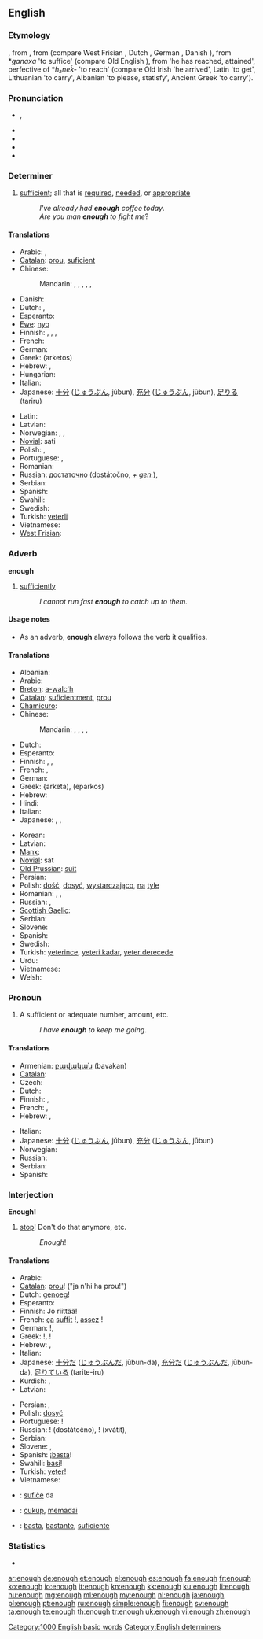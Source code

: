 {{wikipedia|dab=enough (disambiguation)|enough}}
==English==

===Etymology===
{{etyl|enm}} {{term|ynough|lang=enm}}, from {{etyl|ang}} {{term|genog|ġenōġ|lang=ang}}, from {{proto|Germanic|ganōgaz}} (compare West Frisian {{term|genôch|lang=fy}}, Dutch {{term|genoeg|lang=nl}}, German {{term|genug|lang=de}}, Danish {{term|nok|lang=da}}), from *''ǥanaxa'' 'to suffice' (compare Old English {{term|geneah|ġeneah|lang=ang}}), from {{proto|Indo-European|h₂eh₂nó(n)ḱe}} 'he has reached, attained', perfective of *''h₂neḱ-'' 'to reach' (compare Old Irish {{term|tánaic|lang=sga}} 'he arrived', Latin {{term|nancisci|lang=la}} 'to get', Lithuanian {{term|nesti|nèšti|lang=lt}} 'to carry', Albanian {{term|kënaq|lang=sq}} 'to please, statisfy', Ancient Greek {{term|enenkein}} 'to carry').

===Pronunciation===
* {{IPA|/ɪˈnʌf/}}, {{SAMPA|/I"nVf/}}
* {{audio|en-us-enough.ogg|Audio (US)}}
* {{audio|En-uk-enough.ogg|Audio (UK)}}
* {{rhymes|ʌf}}
* {{hyphenation|e|nough}}

===Determiner===
{{en-det}}

# [[sufficient]]; all that is [[required]], [[needed]], or [[appropriate]]
#: ''I've already had '''enough''' coffee today''.
#: ''Are you man '''enough''' to fight me''?

====Translations====
{{trans-top|sufficient}}
* Arabic: {{t|ar|‏كاف|tr=kaaf}}, {{t|ar|كفى|tr=kafaa}}
* [[Catalan]]: [[prou]], [[suficient]]
* Chinese:
*: Mandarin: {{t|zh|夠|sc=Hani}}, {{t|zh|够|tr=gòu|sc=Hani}}, {{t|zh|足夠|sc=Hani}}, {{t|zh|足够|tr=zúgòu|sc=Hani}}, {{t|zh|充足|tr=chōngzú|sc=Hani}}, {{t|zh|足|tr=zú|sc=Hani}}
* Danish: {{t-|da|nok}}
* Dutch: {{t+|nl|genoeg}}, {{t+|nl|voldoende}}
* Esperanto: {{t|eo|sufiĉa}}
* [[Ewe]]: [[nyo]]
* Finnish: {{t+|fi|tarpeeksi}}, {{t-|fi|riittävästi}}, {{t-|fi|kylliksi}},  {{t-|fi|kyllin}}
* French: {{t+|fr|assez}}
* German: {{t+|de|genug}}
* Greek: {{t+|el|αρκετός}} (arketos)
* Hebrew: {{t|he|מספיק|tr=maspík}}, {{t|he|די|tr=dái}}
* Hungarian: {{t+|hu|elég}}
* Italian: {{t+|it|abbastanza}}
* Japanese: [[十分]] ([[じゅうぶん]], jūbun), [[充分]] ([[じゅうぶん]], jūbun), [[足りる]] (tariru)
{{trans-mid}}
* Latin: {{t+|la|satis}}
* Latvian: {{t|lv|gana}}
* Norwegian: {{t-|no|nok}}, {{t|no|tilstrekkelig}}, {{t|no|fyllestgjørende}}
* [[Novial]]: sati
* Polish: {{t+|pl|dość}}, {{t|pl|wystarczająco}}
* Portuguese: {{t+|pt|bastante}}, {{t+|pt|suficiente}}
* Romanian: {{t|ro|destul}}
* Russian: [[достаточно]] (dostátočno, ''+ [[genitive case|gen.]]''),  {{t+|ru|довольно|tr=dovól’no}}
* Serbian: {{t-|sr|довољно|tr=dovoljno|sc=Cyrl}}
* Spanish: {{t-|es|bastante}}
* Swahili: {{t+|sw|basi|xs=Swahili}}
* Swedish: {{t+|sv|tillräckligt}}
* Turkish: [[yeterli]]
* Vietnamese: {{t|vi|đủ}}
* [[West Frisian]]: {{t-|fy|genôch|xs=West Frisian}}
{{trans-bottom}}

===Adverb===
'''enough'''

# [[sufficiently]]
#: ''I cannot run fast '''enough''' to catch up to them.''

====Usage notes====
* As an adverb, '''enough''' always follows the verb it qualifies.

====Translations====
{{trans-top|sufficiently}}
* Albanian: {{t|sq|mjaft}}
* Arabic: {{t|ar|تمام|tr=tamāman|alt=تمامًا|sc=Arab}}
* [[Breton]]: [[a-walc'h]]
* [[Catalan]]: [[suficientment]], [[prou]]
* [[Chamicuro]]: {{tø|ccc|ma'sha}}
* Chinese:
*: Mandarin: {{t|zh|足夠|sc=Hani}}, {{t|zh|足够|tr=zúgòu|sc=Hani}}, {{t|zh|夠|sc=Hani}}, {{t|zh|够|tr=gòu|sc=Hani}}, {{t|zh|充足|tr=chōngzú|sc=Hani}}
* Dutch: {{t+|nl|genoeg}}
* Esperanto: {{t+|eo|sufiĉe|xs=Esperanto}}
* Finnish: {{t+|fi|tarpeeksi}}, {{t-|fi|kyllin}}, {{t|fi|riittävän}}
* French: {{t+|fr|suffisamment}}, {{t+|fr|assez}}
* German: {{t+|de|genug}}
* Greek: {{t+|el|αρκετά}}{arketa), {{t+|el|επαρκώς}} (eparkos)
* Hebrew: {{t|he|מספיק|tr=maspík}}
* Hindi: {{t|hi|काफ़ी|tr=kāfī|sc=Deva}}
* Italian: {{t+|it|abbastanza}}
* Japanese: {{t|ja|十分|tr=じゅうぶんに, jūbun ni|alt=十分に|sc=Jpan}}, {{t|ja|充分|tr=じゅうぶんに, jūbun ni|alt=充分に|sc=Jpan}}, {{t|ja|足りる|tr=tarite|alt=足りて|sc=Jpan}}
{{trans-mid}}
* Korean: {{t|ko|충분히|tr=chungbunhi|sc=Kore}}
* Latvian: {{t|lv|gana}}
* [[Manx]]: {{t|gv|dy liooar}}
* [[Novial]]: sat
* [[Old Prussian]]: [[sūit]]
* Persian: {{t|fa|کافی|tr=kâfi|sc=fa-Arab}}
* Polish: [[dość]], [[dosyć]], [[wystarczająco]], [[na]] [[tyle]]
* Romanian: {{t|ro|destul}}, {{t|ro|suficient}}, {{t|ro|de ajuns}}
* Russian: {{t+|ru|достаточно|tr=dostátočno}}, {{t|ru|довольно|tr=dovól'no|sc=Cyrl}}
* [[Scottish Gaelic]]: {{t-|gd|gu leòr|xs=Scottish Gaelic}}
* Serbian: {{t-|sr|довољно|tr=dovoljno|sc=Cyrl}}
* Slovene: {{t+|sl|dovolj}}
* Spanish: {{t-|es|suficientemente}}
* Swedish: {{t+|sv|tillräckligt}}
* Turkish: [[yeterince]], [[yeteri kadar]], [[yeter derecede]]
* Urdu: {{t|ur|کافی|tr=kāfī|sc=ur-Arab}}
* Vietnamese: {{t|vi|đủ}}
* Welsh: {{t-|cy|gwala|xs=Welsh}}
{{trans-bottom}}

===Pronoun===
{{en-pron}}

# A sufficient or adequate number, amount, etc.
#: ''I have '''enough''' to keep me going''.

====Translations====
{{trans-top|a sufficient or adequate number, amount, etc}}
* Armenian: [[բավական]] (bavakan)
* [[Catalan]]: {{t-|ca|prou}}
* Czech: {{t+|cs|dost}}
* Dutch: {{t+|nl|genoeg}}
* Finnish: {{t+|fi|tarpeeksi}}, {{t-|fi|riittävästi}}
* French: {{t+|fr|suffisamment}}, {{t+|fr|assez}}
* Hebrew: {{t|he|מספיק|tr=maspík}}, {{t|he|די|tr=dái}}
{{trans-mid}}
* Italian: {{t|it|abbastanza}}
* Japanese: [[十分]] ([[じゅうぶん]], jūbun), [[充分]] ([[じゅうぶん]], jūbun)
* Norwegian: {{t|no|nok}}
* Russian: {{t+|ru|достаточно|tr=dostátočno}}
* Serbian: {{t-|sr|довољно|tr=dovoljno|sc=Cyrl}}
* Spanish: {{t-|es|bastante}}
{{trans-bottom}}

===Interjection===
'''Enough!'''

# [[stop]]! Don't do that anymore, etc.
#: ''Enough''!

====Translations====
{{trans-top|stop!}}
* Arabic: {{t-|ar|مه|مَه}}
* [[Catalan]]: [[prou]]! ("ja n'hi ha prou!")
* Dutch: [[genoeg]]!
* Esperanto: {{t+|eo|sufiĉe|xs=Esperanto}}
* Finnish: Jo riittää!
* French: [[ça]] [[suffit]] !, [[assez]] !
* German: {{t-|de|halt}}!, {{t-|de|das genügt}}
* Greek: {{t-|el|φτάνει|tr=ftanei}}!, {{t-|el|αρκετά|tr=arketa}}! 
* Hebrew: {{t|he|מספיק|tr=maspík}}, {{t|he|די|tr=dái}}
* Italian: {{t+|it|basta}}
* Japanese: [[十分だ]] ([[じゅうぶんだ]], jūbun-da), [[充分だ]] ([[じゅうぶんだ]], jūbun-da), [[足りている]] (tarite-iru)
* Kurdish: {{t|ku|به‌س|tr=bes|sc=ku-Arab}}, {{t|ku|ته‌واو|tr=tewaw|sc=ku-Arab}}
* Latvian: {{t|lv|gana!}}
{{trans-mid}}
* Persian: {{t|fa|کافی|sc=fa-Arab}}, {{t|fa|بس|sc=fa-Arab}}
* Polish: [[dosyć]]
* Portuguese: {{t+|pt|basta}}!
* Russian: {{t+|ru|достаточно}}! (dostátočno), {{t+|ru|хватать|alt=хватит}}! (xvátit), {{t|ru|баста|tr=básta!|alt=баста!|sc=Cyrl}}
* Serbian: {{t-|sr|доста|tr=dosta|sc=Cyrl}}
* Slovene: {{t+|sl|dovolj}}, {{t-|sl|basta}}
* Spanish: ¡[[basta]]!
* Swahili: [[basi]]!
* Turkish: [[yeter]]!
* Vietnamese: {{t|vi|đủ rồi|alt=đủ rồi !}}
{{trans-bottom}}

{{checktrans-top}}
* {{ttbc|eo}}: [[sufiĉe]] da
* {{ttbc|id}}: [[cukup]], [[memadai]]
* {{ttbc|es}}: [[basta]], [[bastante]], [[suficiente]]
{{trans-bottom}}

===Statistics===
* {{rank|nor|moment|however|228|enough|quite|brought|woman}}

[[Category:1000 English basic words]]
[[Category:English determiners]]

[[ar:enough]]
[[de:enough]]
[[et:enough]]
[[el:enough]]
[[es:enough]]
[[fa:enough]]
[[fr:enough]]
[[ko:enough]]
[[io:enough]]
[[it:enough]]
[[kn:enough]]
[[kk:enough]]
[[ku:enough]]
[[li:enough]]
[[hu:enough]]
[[mg:enough]]
[[ml:enough]]
[[my:enough]]
[[nl:enough]]
[[ja:enough]]
[[pl:enough]]
[[pt:enough]]
[[ru:enough]]
[[simple:enough]]
[[fi:enough]]
[[sv:enough]]
[[ta:enough]]
[[te:enough]]
[[th:enough]]
[[tr:enough]]
[[uk:enough]]
[[vi:enough]]
[[zh:enough]]